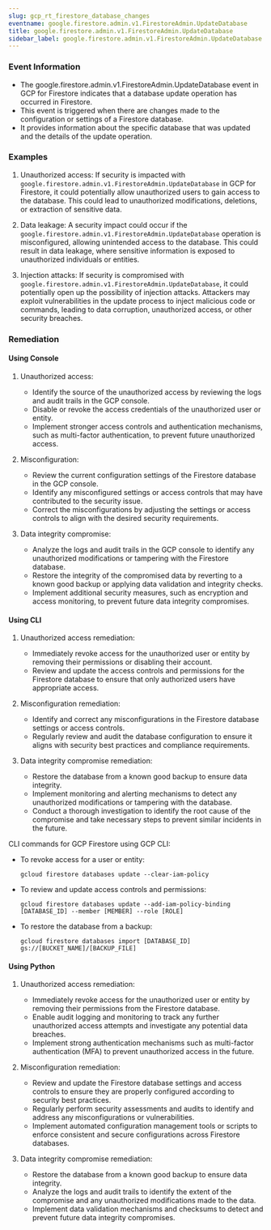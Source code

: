 ```yaml
--- 
slug: gcp_rt_firestore_database_changes
eventname: google.firestore.admin.v1.FirestoreAdmin.UpdateDatabase
title: google.firestore.admin.v1.FirestoreAdmin.UpdateDatabase
sidebar_label: google.firestore.admin.v1.FirestoreAdmin.UpdateDatabase
---
```

                       
### Event Information

- The google.firestore.admin.v1.FirestoreAdmin.UpdateDatabase event in GCP for Firestore indicates that a database update operation has occurred in Firestore.
- This event is triggered when there are changes made to the configuration or settings of a Firestore database.
- It provides information about the specific database that was updated and the details of the update operation.


### Examples

1. Unauthorized access: If security is impacted with `google.firestore.admin.v1.FirestoreAdmin.UpdateDatabase` in GCP for Firestore, it could potentially allow unauthorized users to gain access to the database. This could lead to unauthorized modifications, deletions, or extraction of sensitive data.

2. Data leakage: A security impact could occur if the `google.firestore.admin.v1.FirestoreAdmin.UpdateDatabase` operation is misconfigured, allowing unintended access to the database. This could result in data leakage, where sensitive information is exposed to unauthorized individuals or entities.

3. Injection attacks: If security is compromised with `google.firestore.admin.v1.FirestoreAdmin.UpdateDatabase`, it could potentially open up the possibility of injection attacks. Attackers may exploit vulnerabilities in the update process to inject malicious code or commands, leading to data corruption, unauthorized access, or other security breaches.

### Remediation

#### Using Console

1. Unauthorized access:
   - Identify the source of the unauthorized access by reviewing the logs and audit trails in the GCP console.
   - Disable or revoke the access credentials of the unauthorized user or entity.
   - Implement stronger access controls and authentication mechanisms, such as multi-factor authentication, to prevent future unauthorized access.

2. Misconfiguration:
   - Review the current configuration settings of the Firestore database in the GCP console.
   - Identify any misconfigured settings or access controls that may have contributed to the security issue.
   - Correct the misconfigurations by adjusting the settings or access controls to align with the desired security requirements.

3. Data integrity compromise:
   - Analyze the logs and audit trails in the GCP console to identify any unauthorized modifications or tampering with the Firestore database.
   - Restore the integrity of the compromised data by reverting to a known good backup or applying data validation and integrity checks.
   - Implement additional security measures, such as encryption and access monitoring, to prevent future data integrity compromises.

#### Using CLI

1. Unauthorized access remediation:
   - Immediately revoke access for the unauthorized user or entity by removing their permissions or disabling their account.
   - Review and update the access controls and permissions for the Firestore database to ensure that only authorized users have appropriate access.

2. Misconfiguration remediation:
   - Identify and correct any misconfigurations in the Firestore database settings or access controls.
   - Regularly review and audit the database configuration to ensure it aligns with security best practices and compliance requirements.

3. Data integrity compromise remediation:
   - Restore the database from a known good backup to ensure data integrity.
   - Implement monitoring and alerting mechanisms to detect any unauthorized modifications or tampering with the database.
   - Conduct a thorough investigation to identify the root cause of the compromise and take necessary steps to prevent similar incidents in the future.

CLI commands for GCP Firestore using GCP CLI:
- To revoke access for a user or entity:
  ```
  gcloud firestore databases update --clear-iam-policy
  ```

- To review and update access controls and permissions:
  ```
  gcloud firestore databases update --add-iam-policy-binding [DATABASE_ID] --member [MEMBER] --role [ROLE]
  ```

- To restore the database from a backup:
  ```
  gcloud firestore databases import [DATABASE_ID] gs://[BUCKET_NAME]/[BACKUP_FILE]
  ```

#### Using Python

1. Unauthorized access remediation:
   - Immediately revoke access for the unauthorized user or entity by removing their permissions from the Firestore database.
   - Enable audit logging and monitoring to track any further unauthorized access attempts and investigate any potential data breaches.
   - Implement strong authentication mechanisms such as multi-factor authentication (MFA) to prevent unauthorized access in the future.

2. Misconfiguration remediation:
   - Review and update the Firestore database settings and access controls to ensure they are properly configured according to security best practices.
   - Regularly perform security assessments and audits to identify and address any misconfigurations or vulnerabilities.
   - Implement automated configuration management tools or scripts to enforce consistent and secure configurations across Firestore databases.

3. Data integrity compromise remediation:
   - Restore the database from a known good backup to ensure data integrity.
   - Analyze the logs and audit trails to identify the extent of the compromise and any unauthorized modifications made to the data.
   - Implement data validation mechanisms and checksums to detect and prevent future data integrity compromises.


 